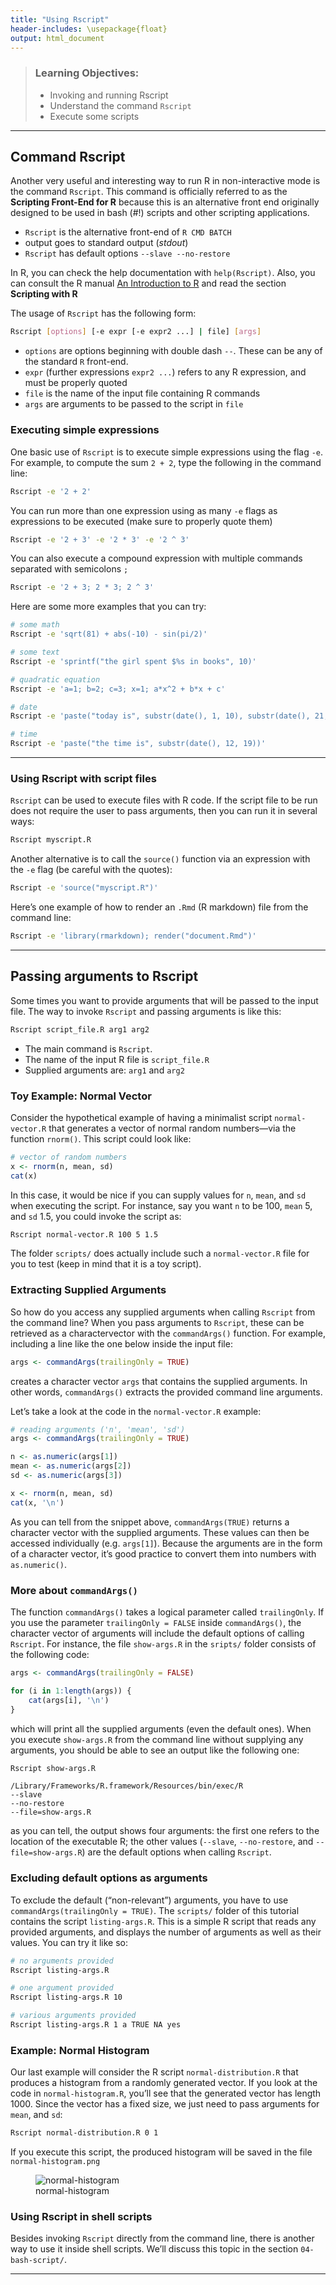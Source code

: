 ```yaml
---
title: "Using Rscript"
header-includes: \usepackage{float}
output: html_document
---
```


> ### Learning Objectives:
> - Invoking and running Rscript
> - Understand the command `Rscript`
> - Execute some scripts

------

## Command Rscript

Another very useful and interesting way to run R in non-interactive mode
is the command `Rscript`. This command is officially referred to as the 
__Scripting Front-End for R__ because this is an alternative front end 
originally designed to be used in bash (#!) scripts and other scripting 
applications.

- `Rscript` is the alternative front-end of `R CMD BATCH`
- output goes to standard output (_stdout_)
- `Rscript` has default options `--slave --no-restore`

In R, you can check the help documentation with `help(Rscript)`. Also,
you can consult the R manual
[An Introduction to R](https://cran.r-project.org/doc/manuals/r-release/R-intro.html)
and read the section __Scripting with R__

The usage of `Rscript` has the following form:
```bash
Rscript [options] [-e expr [-e expr2 ...] | file] [args]
```

- `options` are options beginning with double dash `--`. These can be any of 
the standard `R` front-end.
- `expr` (further expressions `expr2 ...`) refers to any R expression, and must be properly quoted
- `file` is the name of the input file containing R commands
- `args` are arguments to be passed to the script in `file`


### Executing simple expressions

One basic use of `Rscript` is to execute simple expressions using the
flag `-e`.  For example, to compute the sum `2 + 2`, type the following
in the command line:
```bash
Rscript -e '2 + 2'
```

You can run more than one expression using as many `-e` flags as
expressions to be executed (make sure to properly quote them)
```bash
Rscript -e '2 + 3' -e '2 * 3' -e '2 ^ 3'
```

You can also execute a compound expression with multiple commands 
separated with semicolons `;`
```bash
Rscript -e '2 + 3; 2 * 3; 2 ^ 3'
```

Here are some more examples that you can try:
```bash
# some math
Rscript -e 'sqrt(81) + abs(-10) - sin(pi/2)'

# some text
Rscript -e 'sprintf("the girl spent $%s in books", 10)'

# quadratic equation
Rscript -e 'a=1; b=2; c=3; x=1; a*x^2 + b*x + c'

# date
Rscript -e 'paste("today is", substr(date(), 1, 10), substr(date(), 21, 24))'

# time
Rscript -e 'paste("the time is", substr(date(), 12, 19))'
```

-----

### Using Rscript with script files

`Rscript` can be used to execute files with R code. If the script file
to be run does not require the user to pass arguments, then you can 
run it in several ways:

```bash
Rscript myscript.R
```

Another alternative is to call the `source()` function via an expression
with the `-e` flag (be careful with the quotes):
```bash
Rscript -e 'source("myscript.R")'
```

Here's one example of how to render an `.Rmd` (R markdown) file from the
command line:
```bash
Rscript -e 'library(rmarkdown); render("document.Rmd")'
```

------

## Passing arguments to Rscript

Some times you want to provide arguments that will be passed to the 
input file. The way to invoke `Rscript` and passing arguments is like this:
```bash
Rscript script_file.R arg1 arg2
```

- The main command is `Rscript`.
- The name of the input R file is `script_file.R`
- Supplied arguments are: `arg1` and `arg2`


### Toy Example: Normal Vector

Consider the hypothetical example of having a minimalist script 
`normal-vector.R` that generates a vector of normal random numbers---via 
the function `rnorm()`. This script could look like:
```r
# vector of random numbers
x <- rnorm(n, mean, sd)
cat(x)
```
In this case, it would be nice if you can supply values for `n`, `mean`,
and `sd` when executing the script. For instance, say you want `n` to be 100,
`mean` 5, and `sd` 1.5, you could invoke the script as:
```bash
Rscript normal-vector.R 100 5 1.5
```
The folder `scripts/` does actually include such a `normal-vector.R`
file for you to test (keep in mind that it is a toy script).


### Extracting Supplied Arguments

So how do you access any supplied arguments when calling `Rscript`
from the command line? When you pass arguments to `Rscript`, these can be 
retrieved as a charactervector with the `commandArgs()` function. 
For example, including a line like the one below inside the input file:
```r
args <- commandArgs(trailingOnly = TRUE)
```
creates a character vector `args` that contains the supplied arguments.
In other words, `commandArgs()` extracts the provided command line arguments.

Let's take a look at the code in the `normal-vector.R` example:
```r
# reading arguments ('n', 'mean', 'sd')
args <- commandArgs(trailingOnly = TRUE)

n <- as.numeric(args[1])
mean <- as.numeric(args[2])
sd <- as.numeric(args[3])

x <- rnorm(n, mean, sd)
cat(x, '\n')
```
As you can tell from the snippet above, `commandArgs(TRUE)` returns a
character vector with the supplied arguments. These values can then be
accessed individually (e.g. `args[1]`). Because the arguments are in the
form of a character vector, it's good practice to convert them into numbers
with `as.numeric()`.


### More about `commandArgs()`

The function `commandArgs()` takes a logical parameter called `trailingOnly`.
If you use the parameter `trailingOnly = FALSE` inside `commandArgs()`, 
the character vector of arguments will include the default options of 
calling `Rscript`. For instance, the file `show-args.R` in the `sripts/` 
folder consists of the following code:
```r
args <- commandArgs(trailingOnly = FALSE)

for (i in 1:length(args)) {
	cat(args[i], '\n')
}
```
which will print all the supplied arguments (even the default ones).
When you execute `show-args.R` from the command line without supplying
any arguments, you should be able to see an output like the following one:
```bash
Rscript show-args.R
```

```
/Library/Frameworks/R.framework/Resources/bin/exec/R 
--slave 
--no-restore 
--file=show-args.R 
```

as you can tell, the output shows four arguments: the first one refers to
the location of the executable R; the other values (`--slave`, `--no-restore`, 
and `--file=show-args.R`) are the default options when calling `Rscript`.


### Excluding default options as arguments

To exclude the default ("non-relevant") arguments, you have to use 
`commandArgs(trailingOnly = TRUE)`.
The `scripts/` folder of this tutorial contains the script `listing-args.R`. 
This is a simple R script that reads any provided arguments, and displays 
the number of arguments as well as their values. You can try it like so:

```bash
# no arguments provided
Rscript listing-args.R

# one argument provided
Rscript listing-args.R 10

# various arguments provided
Rscript listing-args.R 1 a TRUE NA yes
```


### Example: Normal Histogram

Our last example will consider the R script `normal-distribution.R` that 
produces a histogram from a randomly generated vector. If you look at the code
in `normal-histogram.R`, you'll see that the generated vector has length 1000. 
Since the vector has a fixed size, we just need to pass arguments for `mean`, 
and `sd`:
```bash
Rscript normal-distribution.R 0 1
```
If you execute this script, the produced histogram will be saved in the file 
`normal-histogram.png`

![normal-histogram](images/normal-histogram.png)


### Using Rscript in shell scripts

Besides invoking `Rscript` directly from the command line, there is another
way to use it inside shell scripts. We'll discuss this topic in the section
`04-bash-script/`.

-----------------------------------------------------------
